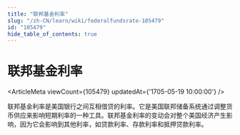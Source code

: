 ```yaml
---
title: "联邦基金利率"
slug: "/zh-CN/learn/wiki/federalfundsrate-105479"
id: "105479"
hide_table_of_contents: true
---
```



# 联邦基金利率

<ArticleMeta viewCount={105479} updatedAt={'1705-05-19 10:00:00'} />

联邦基金利率是美国银行之间互相借贷的利率。它是美国联邦储备系统通过调整货币供应来影响短期利率的一种工具。联邦基金利率的变动会对整个美国经济产生影响，因为它会影响到其他利率，如贷款利率、存款利率和抵押贷款利率。
